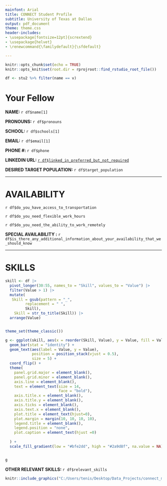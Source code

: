 ```yaml
---
mainfont: Arial
title: CONNECT Student Profile
subtitle: University of Texas at Dallas 
output: pdf_document 
theme: theme.css
header-includes:
- \usepackage[fontsize=12pt]{scrextend}
- \usepackage{helvet}
- \renewcommand{\familydefault}{\sfdefault}

---
```


```r
knitr::opts_chunk$set(echo = TRUE)
knitr::opts_knit$set(root.dir = rprojroot::find_rstudio_root_file())
```

```r

df <- stu2 %>% filter(name == v)

```
# **Your Fellow** 
\bigskip

**NAME: **`r df$name[1]` \bigskip

**PRONOUNS: **`r df$pronouns` \bigskip

**SCHOOL: **`r df$schools[1]` \bigskip

**EMAIL: ** `r df$email[1]` \bigskip

**PHONE \#: ** `r df$phone` \bigskip

**LINKEDIN URL: ** [`r df$linked_in_preferred_but_not_required`](`r df$linked_in_preferred_but_not_required`) \bigskip

**DESIRED TARGET POPULATION: ** `r df$target_population` \bigskip


------------------------------------------------------------------------

# **AVAILABILITY**
\bigskip

`r df$do_you_have_access_to_transportation`
\smallskip

`r df$do_you_need_flexible_work_hours`
\smallskip

`r df$do_you_need_the_ability_to_work_remotely`\bigskip

**SPECIAL AVAILABILITY :** `r df$is_there_any_additional_information_about_your_availability_that_we_should_know`

------------------------------------------------------------------------


# **SKILLS**

```r
skill <- df |> 
  pivot_longer(30:55, names_to = "Skill", values_to = "Value") |> 
  filter(Value > 1) |> 
  mutate(
   Skill = gsub(pattern = "_",
         replacement = " ",
         Skill),
    Skill = str_to_title(Skill)) |> 
  arrange(Value)


theme_set(theme_classic())

g <- ggplot(skill, aes(x = reorder(Skill, Value), y = Value, fill = Value)) +
  geom_bar(stat = "identity") +
  geom_text(aes(label = Value, y = Value),
            position = position_stack(vjust = 0.5),
            size = 5) +
  coord_flip() +
  theme(
    panel.grid.major = element_blank(),
    panel.grid.minor = element_blank(),
    axis.line = element_blank(),
    text = element_text(size = 14,
                        face = "bold"),
    axis.title.x = element_blank(),
    axis.title.y = element_blank(),
    axis.ticks = element_blank(),
    axis.text.x = element_blank(),
    plot.title = element_text(hjust=0),
    plot.margin = margin(10, 10, 10, 10),
    legend.title = element_blank(),
    legend.position = "none",
    plot.caption = element_text(hjust =0)
    
  ) +
  scale_fill_gradient(low = "#bfe2dd", high = "#2a9d8f", na.value = NA)


g

```

**OTHER RELEVANT SKILLS: ** 
`r df$relevant_skills`

\bigskip
```r
knitr::include_graphics("C:/Users/tenis/Desktop/Data_Projects/connect_matching/rmarkdown/images/ut-dallas.png")

```


